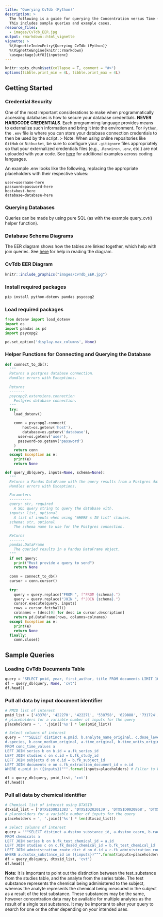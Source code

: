 ```yaml
---
title: "Querying CvTdb (Python)"
description: >
  The following is a guide for querying the Concentration versus Time (CvT) database with Python.
  This includes sample queries and example cases.
resource_files:
  - images/CvTdb_EER.jpg
output: rmarkdown::html_vignette
vignette: >
  %\VignetteIndexEntry{Querying CvTdb (Python)}
  %\VignetteEngine{knitr::rmarkdown}
  \usepackage[utf8]{inputenc}
---
```


```r
knitr::opts_chunk$set(collapse = T, comment = "#>")
options(tibble.print_min = 4L, tibble.print_max = 4L)
```

## Getting Started

### Credential Security

One of the most important considerations to make when programmatically accessing databases is how to secure your database credentials. **NEVER HARDCODE CREDENTIALS**. Each programming language provides means to externalize such information and bring it into the environment. For `Python`, the `.env` file is where you can store your database connection credentials to then be used by the script. \> Note: When using online repositories like `GitHub` or `Bitbucket`, be sure to configure your `.gitignore` files appropriately so that your externalized credentials files (e.g., `.Renviron`, `.env`, etc.) are not uploaded with your code. See [here](https://github.com/github/gitignore) for additional examples across coding languages.

An example .env looks like the following, replacing the appropriate placeholders with their respective values:

    user=username-here
    password=password-here
    host=host-here
    database=database-here

### Querying Databases

Queries can be made by using pure SQL (as with the example query_cvt() helper function).

### Database Schema Diagrams

The EER diagram shows how the tables are linked together, which help with join queries. See [here](https://www.lucidchart.com/pages/ER-diagram-symbols-and-meaning) for help in reading the diagram.

### CvTdb EER Diagram

```r
knitr::include_graphics("images/CvTdb_EER.jpg")
```

### Install required packages

```bash
pip install python-dotenv pandas psycopg2
```

### Load required packages

```python
from dotenv import load_dotenv
import os
import pandas as pd
import psycopg2

pd.set_option('display.max_columns', None)
```

### Helper Functions for Connecting and Querying the Database

```python
def connect_to_db():
  """
  Returns a postgres database connection.
  Handles errors with Exceptions.
  
  Returns
  -------
  psycopg2.extensions.connection
    Postgres database connection.
  """
  try:
    load_dotenv()

    conn = psycopg2.connect(
	    host=os.getenv('host'),
	    database=os.getenv('database'),
  	  user=os.getenv('user'),
  	  password=os.getenv('password')
    )
    return conn
  except Exception as e:
    print(e)
    return None

def query_db(query, inputs=None, schema=None):
  """
  Returns a Pandas DataFrame with the query results from a Postgres database.
  Handles errors with Exceptions.

  Parameters
  ----------
  query: str, required
    A SQL query string to query the database with.
  inputs: list, optional
    A list of inputs when using "WHERE x IN list" clauses.
  schema: str, optional
    The schema name to use for the Postgres connection.
  
  Returns
  -------
  pandas.DataFrame
    The queried results in a Pandas DataFrame object.
  """
  if not query:
    print("Must provide a query to send")
    return None
  
  conn = connect_to_db()
  cursor = conn.cursor()
  
  try:
    query = query.replace("FROM ", f"FROM {schema}.")
    query = query.replace("JOIN ", f"JOIN {schema}.")
    cursor.execute(query, inputs)
    rows = cursor.fetchall()
    colnames = [desc[0] for desc in cursor.description]
    return pd.DataFrame(rows, columns=colnames)
  except Exception as e:
    print(e)
    return None
  finally:
    conn.close()
```

## Sample Queries

### Loading CvTdb Documents Table

```python
query = "SELECT pmid, year, first_author, title FROM documents LIMIT 10"
df = query_db(query, None, 'cvt')
df.head()
```

### Pull all data by input document identifier

```python
# PMID list of interest
pmid_list = ['43370', '422270', '422271', '538758', '629888', '731724', '734422', '843463', '843464', '926203']
# placeholders for a variable number of inputs for the query
placeholders = ', '.join(['%s'] * len(pmid_list))

# Select columns of interest
query = """SELECT distinct e.pmid, b.analyte_name_original, c.dose_level_original, c.dose_level_original_units, 
d.species, b.conc_medium_original, a.time_original, b.time_units_original, a.conc_original, b.conc_units_original 
FROM conc_time_values a 
LEFT JOIN series b on b.id = a.fk_series_id 
LEFT JOIN studies c on c.id = b.fk_study_id 
LEFT JOIN subjects d on d.id = b.fk_subject_id 
LEFT JOIN documents e on c.fk_extraction_document_id = e.id 
WHERE e.pmid in ({inputs})""".format(inputs=placeholders) # Filter to PMID of interest, substituting the list length for inputs by placeholders

df = query_db(query, pmid_list, 'cvt')
df.head()
```

### Pull all data by chemical identifier

```python
# Chemical list of interest using DTXSID
dtxsid_list = ['DTXSID0021383', 'DTXSID2020139', 'DTXSID0020868', 'DTXSID4020533', 'DTXSID0020442']
# placeholders for a variable number of inputs for the query
placeholders = ', '.join(['%s'] * len(dtxsid_list))

# Select columns of interest
query = """SELECT distinct a.dsstox_substance_id, a.dsstox_casrn, b.radiolabeled, c.test_substance_name_original, b.analyte_name_original, d.administration_route_original
FROM chemicals a 
LEFT JOIN series b on b.fk_test_chemical_id = a.id 
LEFT JOIN studies c on c.fk_dosed_chemical_id = b.fk_test_chemical_id 
LEFT JOIN administration_route_dict d on d.id = c.fk_administration_route 
WHERE a.dsstox_substance_id in ({inputs})""".format(inputs=placeholders)
df = query_db(query, dtxsid_list, 'cvt')
df.head()
```

**Note:** It is important to point out the distinction between the test_substance from the studies table, and the analyte from the series table. The test substance represents the chemical being administered to the subject, whereas the analyte represents the chemical being measured in the subject as a result of the test substance. These substances may be the same, however concentration data may be available for multiple analytes as the result of a single test substance. It may be important to alter your query to search for one or the other depending on your intended uses.
